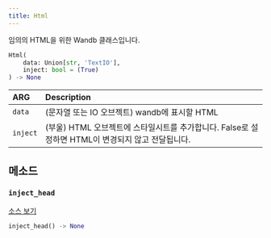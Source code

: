 ```yaml
---
title: Html
---
```


<Card title="View the source code" href="https://www.github.com/wandb/wandb/tree/637bddf198525810add5804059001b1b319d6ad1/wandb/sdk/data_types/html.py#L18-L107" icon="github"/>

임의의 HTML을 위한 Wandb 클래스입니다.

```python
Html(
    data: Union[str, 'TextIO'],
    inject: bool = (True)
) -> None
```

| ARG | Description |
| :--- | :--- |
|  `data` |  (문자열 또는 IO 오브젝트) wandb에 표시할 HTML |
|  `inject` |  (부울) HTML 오브젝트에 스타일시트를 추가합니다. False로 설정하면 HTML이 변경되지 않고 전달됩니다. |

## 메소드

### `inject_head`

[소스 보기](https://www.github.com/wandb/wandb/tree/637bddf198525810add5804059001b1b319d6ad1/wandb/sdk/data_types/html.py#L59-L74)

```python
inject_head() -> None
```
